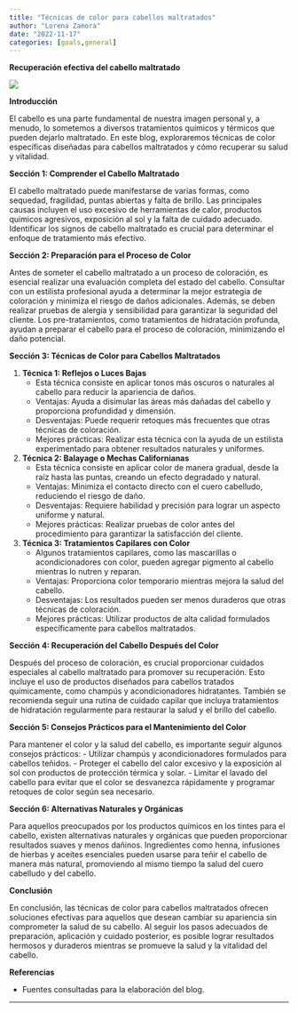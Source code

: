 ```yaml
---
title: "Técnicas de color para cabellos maltratados"
author: "Lorena Zamora"
date: "2022-11-17"
categories: [goals,general]
---
```


**Recuperación efectiva del cabello maltratado**

![](/images/2B.jpg)

**Introducción**

El cabello es una parte fundamental de nuestra imagen personal y, a menudo, lo sometemos a diversos tratamientos químicos y térmicos que pueden dejarlo maltratado. En este blog, exploraremos técnicas de color específicas diseñadas para cabellos maltratados y cómo recuperar su salud y vitalidad.

**Sección 1: Comprender el Cabello Maltratado**

El cabello maltratado puede manifestarse de varias formas, como sequedad, fragilidad, puntas abiertas y falta de brillo. Las principales causas incluyen el uso excesivo de herramientas de calor, productos químicos agresivos, exposición al sol y la falta de cuidado adecuado. Identificar los signos de cabello maltratado es crucial para determinar el enfoque de tratamiento más efectivo.

**Sección 2: Preparación para el Proceso de Color**

Antes de someter el cabello maltratado a un proceso de coloración, es esencial realizar una evaluación completa del estado del cabello. Consultar con un estilista profesional ayuda a determinar la mejor estrategia de coloración y minimiza el riesgo de daños adicionales. Además, se deben realizar pruebas de alergia y sensibilidad para garantizar la seguridad del cliente. Los pre-tratamientos, como tratamientos de hidratación profunda, ayudan a preparar el cabello para el proceso de coloración, minimizando el daño potencial.

**Sección 3: Técnicas de Color para Cabellos Maltratados**

1.  **Técnica 1: Reflejos o Luces Bajas**
    -   Esta técnica consiste en aplicar tonos más oscuros o naturales al cabello para reducir la apariencia de daños.
    -   Ventajas: Ayuda a disimular las áreas más dañadas del cabello y proporciona profundidad y dimensión.
    -   Desventajas: Puede requerir retoques más frecuentes que otras técnicas de coloración.
    -   Mejores prácticas: Realizar esta técnica con la ayuda de un estilista experimentado para obtener resultados naturales y uniformes.
2.  **Técnica 2: Balayage o Mechas Californianas**
    -   Esta técnica consiste en aplicar color de manera gradual, desde la raíz hasta las puntas, creando un efecto degradado y natural.
    -   Ventajas: Minimiza el contacto directo con el cuero cabelludo, reduciendo el riesgo de daño.
    -   Desventajas: Requiere habilidad y precisión para lograr un aspecto uniforme y natural.
    -   Mejores prácticas: Realizar pruebas de color antes del procedimiento para garantizar la satisfacción del cliente.
3.  **Técnica 3: Tratamientos Capilares con Color**
    -   Algunos tratamientos capilares, como las mascarillas o acondicionadores con color, pueden agregar pigmento al cabello mientras lo nutren y reparan.
    -   Ventajas: Proporciona color temporario mientras mejora la salud del cabello.
    -   Desventajas: Los resultados pueden ser menos duraderos que otras técnicas de coloración.
    -   Mejores prácticas: Utilizar productos de alta calidad formulados específicamente para cabellos maltratados.

**Sección 4: Recuperación del Cabello Después del Color**

Después del proceso de coloración, es crucial proporcionar cuidados especiales al cabello maltratado para promover su recuperación. Esto incluye el uso de productos diseñados para cabellos tratados químicamente, como champús y acondicionadores hidratantes. También se recomienda seguir una rutina de cuidado capilar que incluya tratamientos de hidratación regularmente para restaurar la salud y el brillo del cabello.

**Sección 5: Consejos Prácticos para el Mantenimiento del Color**

Para mantener el color y la salud del cabello, es importante seguir algunos consejos prácticos: - Utilizar champús y acondicionadores formulados para cabellos teñidos. - Proteger el cabello del calor excesivo y la exposición al sol con productos de protección térmica y solar. - Limitar el lavado del cabello para evitar que el color se desvanezca rápidamente y programar retoques de color según sea necesario.

**Sección 6: Alternativas Naturales y Orgánicas**

Para aquellos preocupados por los productos químicos en los tintes para el cabello, existen alternativas naturales y orgánicas que pueden proporcionar resultados suaves y menos dañinos. Ingredientes como henna, infusiones de hierbas y aceites esenciales pueden usarse para teñir el cabello de manera más natural, promoviendo al mismo tiempo la salud del cuero cabelludo y del cabello.

**Conclusión**

En conclusión, las técnicas de color para cabellos maltratados ofrecen soluciones efectivas para aquellos que desean cambiar su apariencia sin comprometer la salud de su cabello. Al seguir los pasos adecuados de preparación, aplicación y cuidado posterior, es posible lograr resultados hermosos y duraderos mientras se promueve la salud y la vitalidad del cabello.

**Referencias**

-   Fuentes consultadas para la elaboración del blog.

------------------------------------------------------------------------
